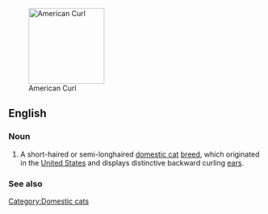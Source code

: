 [[Image:American curl.jpg|thumb|right|150px|American Curl]]
==English==

===Noun===
{{en-noun|sg=[[American]] [[Curl]]}}

# A short-haired or semi-longhaired [[domestic cat]] [[breed]], which originated in the [[United States]] and displays distinctive backward curling [[ear]]s.

===See also===
{{wikipedia|American Curl}}
{{commonscat|American Curl}}

[[Category:Domestic cats]]